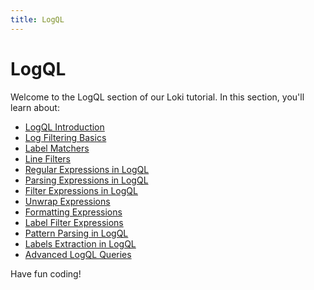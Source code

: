 ```yaml
---
title: LogQL
---
```


# LogQL

Welcome to the LogQL section of our Loki tutorial. In this section, you'll learn about:

- [LogQL Introduction](./0-logql-introduction.mdx)
- [Log Filtering Basics](./1-log-filtering-basics.mdx)
- [Label Matchers](./2-label-matchers.mdx)
- [Line Filters](./3-line-filters.mdx)
- [Regular Expressions in LogQL](./4-regular-expressions.mdx)
- [Parsing Expressions in LogQL](./5-parsing-expressions.mdx)
- [Filter Expressions in LogQL](./6-filter-expressions.mdx)
- [Unwrap Expressions](./7-unwrap-expressions.mdx)
- [Formatting Expressions](./8-formatting-expressions.mdx)
- [Label Filter Expressions](./9-label-filter-expressions.mdx)
- [Pattern Parsing in LogQL](./10-pattern-parsing.mdx)
- [Labels Extraction in LogQL](./11-labels-extraction.mdx)
- [Advanced LogQL Queries](./12-advanced-logql-queries.mdx)

Have fun coding!